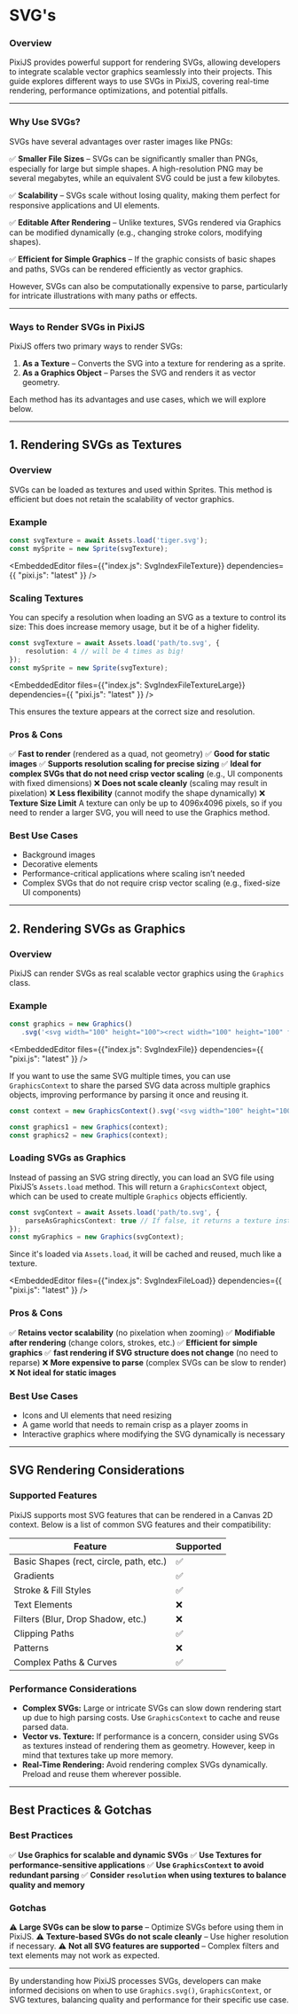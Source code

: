 
# SVG's

### Overview

PixiJS provides powerful support for rendering SVGs, allowing developers to integrate scalable vector graphics seamlessly into their projects. This guide explores different ways to use SVGs in PixiJS, covering real-time rendering, performance optimizations, and potential pitfalls.

---

### Why Use SVGs?

SVGs have several advantages over raster images like PNGs:

✅ **Smaller File Sizes** – SVGs can be significantly smaller than PNGs, especially for large but simple shapes. A high-resolution PNG may be several megabytes, while an equivalent SVG could be just a few kilobytes.

✅ **Scalability** – SVGs scale without losing quality, making them perfect for responsive applications and UI elements.

✅ **Editable After Rendering** – Unlike textures, SVGs rendered via Graphics can be modified dynamically (e.g., changing stroke colors, modifying shapes).

✅ **Efficient for Simple Graphics** – If the graphic consists of basic shapes and paths, SVGs can be rendered efficiently as vector graphics.

However, SVGs can also be computationally expensive to parse, particularly for intricate illustrations with many paths or effects.

---

### Ways to Render SVGs in PixiJS

PixiJS offers two primary ways to render SVGs:

1. **As a Texture** – Converts the SVG into a texture for rendering as a sprite.
2. **As a Graphics Object** – Parses the SVG and renders it as vector geometry.

Each method has its advantages and use cases, which we will explore below.

---

## 1. Rendering SVGs as Textures

### Overview

SVGs can be loaded as textures and used within Sprites. This method is efficient but does not retain the scalability of vector graphics.

### Example

```ts
const svgTexture = await Assets.load('tiger.svg');
const mySprite = new Sprite(svgTexture);
```

<EmbeddedEditor files={{"index.js": SvgIndexFileTexture}} dependencies={{ "pixi.js": "latest" }} />
<br/>

### Scaling Textures

You can specify a resolution when loading an SVG as a texture to control its size:
This does increase memory usage, but it be of a higher fidelity.

```ts
const svgTexture = await Assets.load('path/to.svg', {
    resolution: 4 // will be 4 times as big!
});
const mySprite = new Sprite(svgTexture);
```

<EmbeddedEditor files={{"index.js": SvgIndexFileTextureLarge}} dependencies={{ "pixi.js": "latest" }} />
<br/>

This ensures the texture appears at the correct size and resolution.

### Pros & Cons

✅ **Fast to render** (rendered as a quad, not geometry)
✅ **Good for static images**
✅ **Supports resolution scaling for precise sizing**
✅ **Ideal for complex SVGs that do not need crisp vector scaling** (e.g., UI components with fixed dimensions)
❌ **Does not scale cleanly** (scaling may result in pixelation)
❌ **Less flexibility** (cannot modify the shape dynamically)
❌ **Texture Size Limit** A texture can only be up to 4096x4096 pixels, so if you need to render a larger SVG, you will need to use the Graphics method.

### Best Use Cases

- Background images
- Decorative elements
- Performance-critical applications where scaling isn’t needed
- Complex SVGs that do not require crisp vector scaling (e.g., fixed-size UI components)

---

## 2. Rendering SVGs as Graphics

### Overview

PixiJS can render SVGs as real scalable vector graphics using the `Graphics` class.

### Example

```ts
const graphics = new Graphics()
   .svg('<svg width="100" height="100"><rect width="100" height="100" fill="red"/></svg>');
```

<EmbeddedEditor files={{"index.js": SvgIndexFile}} dependencies={{ "pixi.js": "latest" }} />
<br/>

If you want to use the same SVG multiple times, you can use `GraphicsContext` to share the parsed SVG data across multiple graphics objects, improving performance by parsing it once and reusing it.

```ts
const context = new GraphicsContext().svg('<svg width="100" height="100"><rect width="100" height="100" fill="red"/></svg>');

const graphics1 = new Graphics(context);
const graphics2 = new Graphics(context);
```


### Loading SVGs as Graphics

Instead of passing an SVG string directly, you can load an SVG file using PixiJS’s `Assets.load` method. This will return a `GraphicsContext` object, which can be used to create multiple `Graphics` objects efficiently.

```ts
const svgContext = await Assets.load('path/to.svg', {
    parseAsGraphicsContext: true // If false, it returns a texture instead.
});
const myGraphics = new Graphics(svgContext);
```

Since it's loaded via `Assets.load`, it will be cached and reused, much like a texture.

<EmbeddedEditor files={{"index.js": SvgIndexFileLoad}} dependencies={{ "pixi.js": "latest" }} />
<br/>

### Pros & Cons

✅ **Retains vector scalability** (no pixelation when zooming)
✅ **Modifiable after rendering** (change colors, strokes, etc.)
✅ **Efficient for simple graphics**
✅ **fast rendering if SVG structure does not change** (no need to reparse)
❌ **More expensive to parse** (complex SVGs can be slow to render)
❌ **Not ideal for static images**

### Best Use Cases

- Icons and UI elements that need resizing
- A game world that needs to remain crisp as a player zooms in
- Interactive graphics where modifying the SVG dynamically is necessary

---

## SVG Rendering Considerations

### Supported Features

PixiJS supports most SVG features that can be rendered in a Canvas 2D context. Below is a list of common SVG features and their compatibility:

| Feature                                 | Supported |
| --------------------------------------- | --------- |
| Basic Shapes (rect, circle, path, etc.) | ✅         |
| Gradients                               | ✅         |
| Stroke & Fill Styles                    | ✅         |
| Text Elements                           | ❌         |
| Filters (Blur, Drop Shadow, etc.)       | ❌         |
| Clipping Paths                          | ✅         |
| Patterns                                | ❌         |
| Complex Paths & Curves                  | ✅         |

### Performance Considerations

- **Complex SVGs:** Large or intricate SVGs can slow down rendering start up due to high parsing costs. Use `GraphicsContext` to cache and reuse parsed data.
- **Vector vs. Texture:** If performance is a concern, consider using SVGs as textures instead of rendering them as geometry. However, keep in mind that textures take up more memory.
- **Real-Time Rendering:** Avoid rendering complex SVGs dynamically. Preload and reuse them wherever possible.

---

## Best Practices & Gotchas

### Best Practices

✅ **Use Graphics for scalable and dynamic SVGs**
✅ **Use Textures for performance-sensitive applications**
✅ **Use `GraphicsContext` to avoid redundant parsing**
✅ **Consider `resolution` when using textures to balance quality and memory**

### Gotchas

⚠ **Large SVGs can be slow to parse** – Optimize SVGs before using them in PixiJS.
⚠ **Texture-based SVGs do not scale cleanly** – Use higher resolution if necessary.
⚠ **Not all SVG features are supported** – Complex filters and text elements may not work as expected.

---

By understanding how PixiJS processes SVGs, developers can make informed decisions on when to use `Graphics.svg()`, `GraphicsContext`, or SVG textures, balancing quality and performance for their specific use case.
